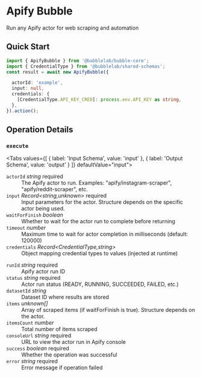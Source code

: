 # Apify Bubble

Run any Apify actor for web scraping and automation


## Quick Start

```typescript
import { ApifyBubble } from '@bubblelab/bubble-core';
import { CredentialType } from '@bubblelab/shared-schemas';
const result = await new ApifyBubble({

  actorId: 'example',
  input: null,
  credentials: {
    [CredentialType.API_KEY_CRED]: process.env.API_KEY as string,
  },
}).action();
```

## Operation Details

### `execute`

<Tabs values={[
  { label: 'Input Schema', value: 'input' },
  { label: 'Output Schema', value: 'output' }
]} defaultValue="input">
  <TabItem value="input">

<div className="schema-card">
<dl>
  <dt><code>actorId</code> <em>string</em> <span style={{color:'#d32f2f',fontWeight:600}}>required</span></dt>
  <dd>The Apify actor to run. Examples: "apify/instagram-scraper", "apify/reddit-scraper", etc.</dd>

  <dt><code>input</code> <em>Record&lt;string,unknown&gt;</em> <span style={{color:'#d32f2f',fontWeight:600}}>required</span></dt>
  <dd>Input parameters for the actor. Structure depends on the specific actor being used.</dd>

  <dt><code>waitForFinish</code> <em>boolean</em> </dt>
  <dd>Whether to wait for the actor run to complete before returning</dd>

  <dt><code>timeout</code> <em>number</em> </dt>
  <dd>Maximum time to wait for actor completion in milliseconds (default: 120000)</dd>

  <dt><code>credentials</code> <em>Record&lt;CredentialType,string&gt;</em> </dt>
  <dd>Object mapping credential types to values (injected at runtime)</dd>
</dl>

</div>

  </TabItem>
  <TabItem value="output">

<div className="schema-card">
<dl>
  <dt><code>runId</code> <em>string</em> <span style={{color:'#d32f2f',fontWeight:600}}>required</span></dt>
  <dd>Apify actor run ID</dd>

  <dt><code>status</code> <em>string</em> <span style={{color:'#d32f2f',fontWeight:600}}>required</span></dt>
  <dd>Actor run status (READY, RUNNING, SUCCEEDED, FAILED, etc.)</dd>

  <dt><code>datasetId</code> <em>string</em> </dt>
  <dd>Dataset ID where results are stored</dd>

  <dt><code>items</code> <em>unknown[]</em> </dt>
  <dd>Array of scraped items (if waitForFinish is true). Structure depends on the actor.</dd>

  <dt><code>itemsCount</code> <em>number</em> </dt>
  <dd>Total number of items scraped</dd>

  <dt><code>consoleUrl</code> <em>string</em> <span style={{color:'#d32f2f',fontWeight:600}}>required</span></dt>
  <dd>URL to view the actor run in Apify console</dd>

  <dt><code>success</code> <em>boolean</em> <span style={{color:'#d32f2f',fontWeight:600}}>required</span></dt>
  <dd>Whether the operation was successful</dd>

  <dt><code>error</code> <em>string</em> <span style={{color:'#d32f2f',fontWeight:600}}>required</span></dt>
  <dd>Error message if operation failed</dd>
</dl>

</div>

  </TabItem>
</Tabs>

